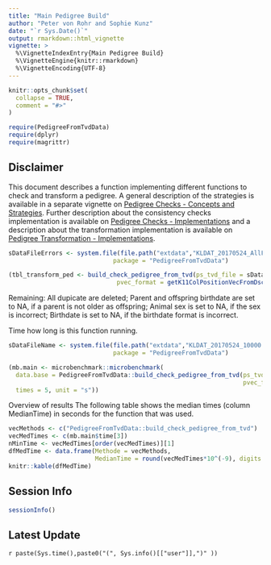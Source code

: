 ```yaml
---
title: "Main Pedigree Build"
author: "Peter von Rohr and Sophie Kunz"
date: "`r Sys.Date()`"
output: rmarkdown::html_vignette
vignette: >
  %\VignetteIndexEntry{Main Pedigree Build}
  %\VignetteEngine{knitr::rmarkdown}
  %\VignetteEncoding{UTF-8}
---
```


```r
knitr::opts_chunk$set(
  collapse = TRUE,
  comment = "#>"
)
```

```r
require(PedigreeFromTvdData)
require(dplyr)
require(magrittr)
```


## Disclaimer
This document describes a function implementing different functions to check and transform a pedigree. A general description of the strategies is available in a separate vignette on [Pedigree Checks - Concepts and Strategies](ConsistencyCheckStrategy.html). Further description about the consistency checks implementation is available on [Pedigree Checks - Implementations](ConsistencyCheckImplementation.html) and a description about the transformation implementation is available on [Pedigree Transformation - Implementations](TransformationImplementation.html).

```r
sDataFileErrors <- system.file(file.path("extdata","KLDAT_20170524_AllFehler.txt"), 
                             package = "PedigreeFromTvdData")

(tbl_transform_ped <- build_check_pedigree_from_tvd(ps_tvd_file = sDataFileErrors,
                              pvec_format = getK11ColPositionVecFromDsch()))
```

Remaining:
All dupicate are deleted;
Parent and offspring birthdate are set to NA, if a parent is not older as offspring;
Animal sex is set to NA, if the sex is incorrect;
Birthdate is set to NA, if the birthdate format is incorrect.

Time how long is this function running.
```r
sDataFileName <- system.file(file.path("extdata","KLDAT_20170524_10000.txt"), 
                             package = "PedigreeFromTvdData")

(mb.main <- microbenchmark::microbenchmark(
  data.base = PedigreeFromTvdData::build_check_pedigree_from_tvd(ps_tvd_file = sDataFileName,
                                                                 pvec_format = getK11ColPositionVecFromDsch()),
  times = 5, unit = "s"))
```

Overview of results
The following table shows the median times (column MedianTime) in seconds for the function that was used.
```r
vecMethods <- c("PedigreeFromTvdData::build_check_pedigree_from_tvd")
vecMedTimes <- c(mb.main$time[3])
nMinTime <- vecMedTimes[order(vecMedTimes)][1]
dfMedTime <- data.frame(Methode = vecMethods,
                        MedianTime = round(vecMedTimes*10^(-9), digits = 4))
knitr::kable(dfMedTime)
```

## Session Info
```r
sessionInfo()
```


## Latest Update
`r paste(Sys.time(),paste0("(", Sys.info()[["user"]],")" ))`
